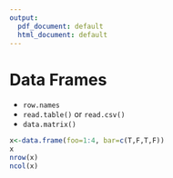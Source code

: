 ```yaml
---
output:
  pdf_document: default
  html_document: default
---
```

# Data Frames

* `row.names`
* `read.table()` or `read.csv()`
* `data.matrix()`

```r
x<-data.frame(foo=1:4, bar=c(T,F,T,F))
x
nrow(x)
ncol(x)
```